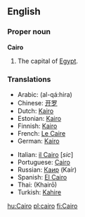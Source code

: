 {{wikipedia}}
==English==

===Proper noun===
'''Cairo'''

# The capital of [[Egypt]].

===Translations===
{{top}}
*Arabic: {{ARchar|[[القاهرة]]}} (al-qá:hira) {{f}}
*Chinese: [[开罗]]
*Dutch: [[Kairo]] {{n}}
*Estonian: [[Kairo]]
*Finnish: [[Kairo]]
*French: [[Le Caire]] {{m}}
*German: [[Kairo]]
{{mid}}
*Italian: [[il Cairo]] {{f}} [''sic'']
*Portuguese: [[Cairo]] {{m}}
*Russian: [[Каир]] (Kaír) {{m}}
*Spanish: [[El Cairo]] {{m}}
*Thai: {{THchar|[[ไคโร]]}} (Khair&#333;)
*Turkish: [[Kahire]]
{{bottom}}

[[hu:Cairo]]
[[pl:cairo]]
[[fi:Cairo]]